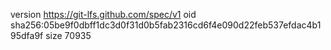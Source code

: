 version https://git-lfs.github.com/spec/v1
oid sha256:05be9f0dbff1dc3d0f31d0b5fab2316cd6f4e090d22feb537efdac4b195dfa9f
size 70935
